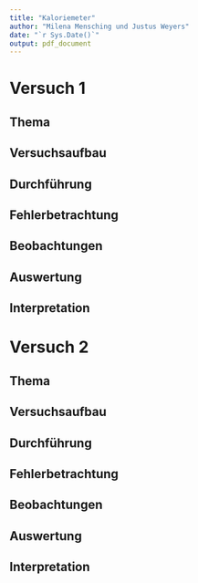 ```yaml
---
title: "Kaloriemeter"
author: "Milena Mensching und Justus Weyers"
date: "`r Sys.Date()`"
output: pdf_document
---
```


# Versuch 1

## Thema

## Versuchsaufbau

## Durchführung

## Fehlerbetrachtung

## Beobachtungen

## Auswertung

## Interpretation


# Versuch 2

## Thema

## Versuchsaufbau

## Durchführung

## Fehlerbetrachtung

## Beobachtungen

## Auswertung

## Interpretation
